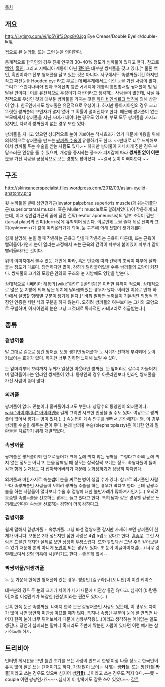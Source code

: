 [[목차]]
== 개요 ==
http://i.ytimg.com/vi/jo5V8f3Oqx8/0.jpg
Eye Crease/Double Eyelid/double-lid[http://englishsamsam.tistory.com/entry/%EC%8C%8D%EA%BA%BC%ED%92%80-%ED%99%91%EA%BA%BC%ED%92%80%EC%9D%84-%EC%98%81%EC%96%B4%EB%A1%9C #]

겹으로 된 눈꺼풀. 또는 그런 눈을 의미한다.

통계적으로 한국인의 경우 전체 인구의 30~40% 정도가 쌍꺼풀이 있다고 한다. 참고로 [[백인]], [[흑인]], 그리고 시베리아 계통이 아닌 [[황인]]은 대부분 쌍꺼풀을 갖고 있다.[* 물론 백인, 흑인이라고 전부 쌍꺼풀을 달고 있는 것은 아니다. 서구에서도 속쌍꺼풀이긴 하지만 작고 째진눈을 Hooded eye 라고 부르는데 배우계에서도 이런 눈을 가진 사람이 많다. 그리고 '스칸디나비아'인과 코이산족 등은 시베리아 계통의 황인종처럼 쌍꺼풀이 덜 발달된 편이다.] 이를 유전적으로 우성이기 때문이라고 생각하는 사람들이 많은데, 사실 유전적으로 우성인 것과 대부분 쌍꺼풀을 가지는 것은 [[하디 바인베르크 법칙]]에 의해 상관이 없다. 한국인에게도 쌍꺼풀은 유전적으로 우성이다. 하지만 동아시아인의 경우 크고 뚜렷한 쌍꺼풀의 보인자가 많지 않아 그 확률이 떨어진다고 한다. 때문에 쌍꺼풀이 없는 부모에게서 쌍꺼풀을 지닌 자녀가 태어나는 경우도 있으며, 부모 모두 쌍꺼풀을 가지고 있지만, 자녀의 쌍꺼풀이 없는 경우 또한 있다.

쌍꺼풀을 지니고 있으면 상대적으로 눈이 커보이는 착시효과가 있기 때문에 미용을 위해 의학적으로 쌍꺼풀을 만드는 [[쌍꺼풀 수술]]이 유행하기도 한다. ~~반대로 너무 느끼해보여서 쌍꺼풀 푸는 수술을 받는 사람도 있다.~~ 하지만 쌍꺼풀이 지나치게 진한 경우 부담스러운 인상을 줄 수 있으며, 개성을 중시하는 풍조가 퍼져감에 따라 '''쌍꺼풀 없이 이쁜 눈'''을 가진 사람을 긍정적으로 보는 경향도 많아졌다. ~~결국 눈이 이뻐야한다.~~

== 구조 ==
http://skincancerspecialist.files.wordpress.com/2012/03/asian-eyelid-anatomy.png

윗 눈꺼풀을 열때 상안검거근(levator palpebrae superioris muscle)과 위눈꺼풀판근(superior tarsal muscle, 혹은 Muller's muscle로도 알려져있다.)이 작용하게 되는데, 이때 상안검거근의 끝에 달린 건막(levator aponeurosis)의 일부 조직이 검판(tarsal plate)와 진피(dermis)에 유착되어 생긴다. 이로인해 눈을 뜰때 뒤로 진피와 표피(epidermis)가 같이 따라올라가게 되며, 눈 구조에 의해 접힘이 생기게된다.

쉽게 설명해, 눈을 열때 작용하는 근육과 닫을때 작용하는 근육이 다른데, 뜨는 근육이 빨려들어가면서 눈이 열리는 과정에서 뜨는 근육의 건막이 피부에 붙어있어 피부가 같이 빨려올라가는 것이다.

위의 이미지에서 볼수 있듯, 개인에 따라, 혹은 인종에 따라 건막의 조직이 피부에 달라붙는 정도가 다르다. 당연하지만 많이, 강하게 달라붙어있을 수록 쌍꺼풀의 모양이 커진다. 쌍꺼풀의 크기와 모양은 안와의 구조와 눈 지방에도 영향을 받는다.

상대적으로 시베리아 계통의 [wiki:"황인" 몽골인종]은 이러한 유착이 적으며, 상대적으로 많은 눈 지방에 의해 낮은 위치에 달라붙어있는 경우가 많다. 이러한 이유로 인해 하단에서 설명할 형태별 구분이 생기게 된다.[* 바꿔 말하면 쌍꺼풀이 기본적인 외형적 특징인 인종은 저런 식의 구분을 하지 않는다. 오히려 쌍꺼풀의 여부보다는 크기와 모양으로 구별하며, 아시아인의 눈은 그냥 그것대로 독자적인 카테고리로 취급받는다.]

== 종류 ==
=== 겉쌍꺼풀 ===
말 그대로 겉으로 생긴 쌍꺼풀. 보통 생기면 쌍꺼풀과 눈 사이가 진하게 부각되어 눈이 커보이는 효과가 있다. 하지만 너무 진하면 느끼해 보일 수 있다.

눈 앞머리부터 꼬리까지 두께가 일정한 아웃라인 쌍꺼풀, 눈 앞머리로 갈수록 가늘어지며 말려들어가는 인라인 쌍꺼풀이 있다. 동양인의 경우 아웃라인보다 인라인 쌍꺼풀을 가진 사람이 좀더 많다.

=== 외꺼풀 ===
쌍꺼풀이 없다. 민눈이나 홑꺼풀이라고도 부른다. 상당수의 동양인이 외꺼풀이다. [[wiki:"아이라이너" 아이라인]]을 길게 그리면 시크한 인상을 줄 수도 있다. 여담으로 쌍꺼풀이 없어서 생기는 병이 있다.(...) 속눈썹이 계속 안구를 찔러서 곤란해지는 병. 이 경우 쌍꺼풀 수술을 해주는 편이 좋다. 본래 쌍꺼풀 수술(blepharoplasty)은 이러한 안과 질환들을 치료하기 위해 개발되었다.

=== 속쌍꺼풀 ===
쌍꺼풀은 쌍꺼풀이되 안으로 들어가 크게 눈에 띄지 않는 쌍꺼풀. 그렇다고 아예 눈에 띄지 않는 정도는 아니고, 눈을 깜빡일 때 정도는 살짝살짝 보이는 정도. 속쌍꺼풀이 들어감과 함께 눈화장도 다 잡아먹어버리기 때문에 눈[[화장]]하기가 상당히 까다롭다.

외꺼풀과 마찬가지로 속눈썹이 눈을 찌르는 병이 생길 수가 있다. 참고로 외꺼풀인 사람보다 속쌍꺼풀인 사람들이 오히려 쌍꺼풀 수술을 하는 경우가 많다고 한다. 근데 겉쌍수술을 하는 사람들이 많다보니 수술 후 겉쌍에 대한 불만사례가 많아져서인지(...) 오히려 요즘엔 속쌍수술을 선호하는 경우도 늘고 있다고 한다. 특히 남자 같은 경우엔 겉쌍은 느끼해보인다며 속쌍을 선호하는 경향이 더욱 강하다고.

=== 겹쌍꺼풀 ===
쉽게 말해서 겉쌍꺼풀 + 속쌍꺼풀. 그냥 봐선 겉쌍꺼풀 같지만 자세히 보면 쌍꺼풀이 한개가 아니다. 보통은 2개 정도지만 심한 사람은 4겹 5겹도 있다고 한다. [[흠좀무]]. 그런 사람은 드물긴 하지만 실제로 보면 상당히 부담스럽다. 또한 얼핏봐선 그냥 주름 같아보일 수 있기 때문에 본의 아니게 [[노안]]이 되는 경우도 있다. 또 눈이 이글아이처럼(...) 너무 강렬해보여서 성형 의혹에 시달리기도 한다.--좋은게 없네--

=== 짝쌍꺼풀/외쌍꺼풀 ===
두 눈 가운데 한쪽만 쌍꺼풀이 있는 경우. 방송인 [김구라]나 [토니안]이 이런 케이스.

대부분의 경우 두 눈의 크기가 차이가 나기 때문에 미관상 좋진 않다고. 심지어 [바람둥이]처럼 이성관계가 복잡한 [관상]이라는 편견도 있다.(...)

간혹 한쪽 눈은 속쌍꺼풀, 나머지 한쪽 눈은 겉쌍꺼풀인 사람도 있는데, 이 경우도 차이가 많이 나면 당연히 미관상 미묘할 때가 많다. 특히나 속쌍인 부분이 눈에 잘 안띄면 나머지 한쪽 눈이 너무 튀어보이기 때문에 성형부작용(...)이라고 생각하는 어이없는 일도 생긴다. 당연히 실례되는 말이니 혹시라도 주변에 짝눈인 사람이 있다면 이런 얘기는 삼가하도록 하자.

== 트리비아 ==
인터넷 게시판을 보면 틀린 표기를 쓰는 사람이 반드시 한명 이상 나올 정도로 한국인이 유독 많이 잘못 쓰는 단어이기도 하다. 가장 많이 보이는 사례는 쌍'''커'''풀. 또는 쌍[카풀|'''카'''풀]이라고 쓰는 경우도 있으며 심지어 쌍'''[[커플]]'''(...)이라고 쓰는 경우도 적지 않다.~~雙 + couple 이면 쌍쌍인가?~~~~심지어 이 항목에도 잘못 쓰여 있었다~~
[[각주]]
